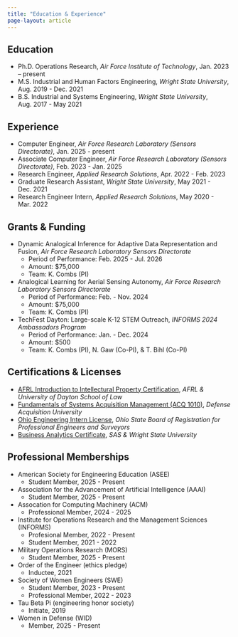 ```yaml
---
title: "Education & Experience"
page-layout: article
---
```


## Education
- Ph.D. Operations Research, *Air Force Institute of Technology*, Jan. 2023 – present
- M.S. Industrial and Human Factors Engineering, *Wright State University*, Aug. 2019 - Dec. 2021
- B.S. Industrial and Systems Engineering, *Wright State University*, Aug. 2017 - May 2021

## Experience
- Computer Engineer, *Air Force Research Laboratory (Sensors Directorate)*, Jan. 2025 - present
- Associate Computer Engineer, *Air Force Research Laboratory (Sensors Directorate)*, Feb. 2023 - Jan. 2025
- Research Engineer, *Applied Research Solutions*, Apr. 2022 - Feb. 2023
- Graduate Research Assistant, *Wright State University*, May 2021 - Dec. 2021
- Research Engineer Intern, *Applied Research Solutions*, May 2020 - Mar. 2022

## Grants & Funding
- Dynamic Analogical Inference for Adaptive Data Representation and Fusion, *Air Force Research Laboratory Sensors Directorate*
  - Period of Performance: Feb. 2025 - Jul. 2026
  - Amount: $75,000
  - Team: K. Combs (PI)
- Analogical Learning for Aerial Sensing Autonomy, *Air Force Research Laboratory Sensors Directorate*
  - Period of Performance: Feb. - Nov. 2024
  - Amount: $75,000
  - Team: K. Combs (PI)
- TechFest Dayton: Large-scale K-12 STEM Outreach, *INFORMS 2024 Ambassadors Program*
  - Period of Performance: Jan. - Dec. 2024
  - Amount: $500
  - Team: K. Combs (PI), N. Gaw (Co-PI), & T. Bihl (Co-PI)

## Certifications & Licenses
- [AFRL Introduction to Intellectural Property Certification](https://badgr.com/public/assertions/JIRBkpQdSGGd578s8TKqeg?identity__email=kara.combs.1@us.af.mil&action=download), *AFRL & University of Dayton School of Law*
- [Fundamentals of Systems Acquisition Management (ACQ 1010)](https://www.credly.com/badges/be101b3e-630a-4605-ad5e-036a90e1419a/public_url), *Defense Acquisition University*
- [Ohio Engineering Intern License](https://elicense.ohio.gov/oh_verifylicensedetails?pid=a0Rt00000045Jb9EAE), *Ohio State Board of Registration for Professional Engineers and Surveyors*
- [Business Analytics Certificate](https://www.credly.com/badges/966d80ed-90fc-476e-b5a2-40c0d6f82aac), *SAS & Wright State University*

## Professional Memberships
- American Society for Engineering Education (ASEE)
  - Student Member, 2025 - Present
- Association for the Advancement of Artificial Intelligence (AAAI)
  - Student Member, 2025 - Present
- Assocation for Computing Machinery (ACM)
  - Professional Member, 2024 - 2025
- Institute for Operations Research and the Management Sciences (INFORMS)
  - Profesional Member, 2022 - Present
  - Student Member, 2021 - 2022
<!-- - Institute for Electrical and Electronics Engineers (IEEE)
  - Student Member, 2024 - 2025 -->
<!-- - Institute of Industrial and Systems Engineers (IISE)
  - Professional Member, 2021 - 2023
  - Student Member, 2017 - 2021 -->
- Military Operations Research (MORS)
  - Student Member, 2025 - Present
- Order of the Engineer (ethics pledge)
  - Inductee, 2021
- Society of Women Engineers (SWE)
  - Student Member, 2023 - Present
  - Professional Member, 2022 - 2023
- Tau Beta Pi (engineering honor society)
  - Initiate, 2019
- Women in Defense (WID)
  - Member, 2025 - Present